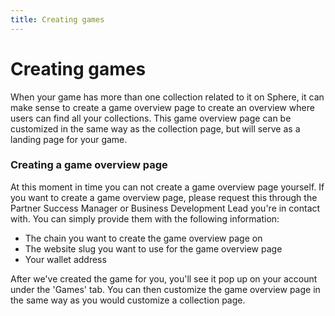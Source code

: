 ```yaml
---
title: Creating games
---
```


# Creating games

When your game has more than one collection related to it on Sphere, it can make sense to create a game overview page to create an overview where users can find all your collections.
This game overview page can be customized in the same way as the collection page, but will serve as a landing page for your game.

### Creating a game overview page
At this moment in time you can not create a game overview page yourself. If you want to create a game overview page, please request this through the Partner Success Manager or Business Development Lead you're in contact with.
You can simply provide them with the following information:
- The chain you want to create the game overview page on
- The website slug you want to use for the game overview page
- Your wallet address

After we've created the game for you, you'll see it pop up on your account under the 'Games' tab.
You can then customize the game overview page in the same way as you would customize a collection page.
